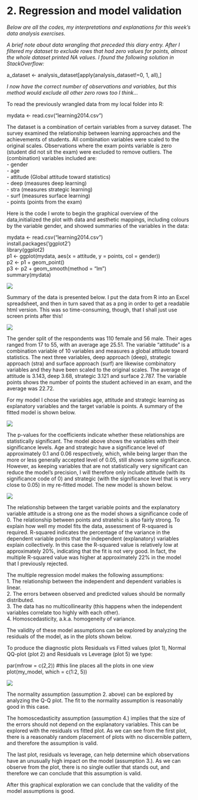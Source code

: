 # 2. Regression and model validation

*Below are all the codes, my interpretations and explanations for this week's data analysis exercises.*

*A brief note about data wrangling that preceded this diary entry. After I filtered my dataset to exclude rows that had zero values for points, almost the whole dataset printed NA values. I found the following solution in StackOverflow:* 

a_dataset <- analysis_dataset[apply(analysis_dataset!=0, 1, all),]

*I now have the correct number of observations and variables, but this method would exclude all other zero rows too I think...*

To read the previously wrangled data from my local folder into R:

mydata <- read.csv("learning2014.csv")

The dataset is a combination of certain variables from a survey dataset. The survey examined the relationship between learning approaches and the achievements of students. All combination variables were scaled to the original scales. Observations where the exam points variable is zero (student did not sit the exam) were excluded to remove outliers.
The (combination) variables included are:  
- gender  
- age  
- attitude (Global attitude toward statistics)  
- deep (measures deep learning)  
- stra (measures strategic learning)  
- surf (measures surface learning)  
- points (points from the exam)  

Here is the code I wrote to begin the graphical overview of the data,initialized the plot with data and aesthetic mappings, including colours by the variable gender, and showed summaries of the variables in the data:

mydata <- read.csv("learning2014.csv")  
install.packages('ggplot2')  
library(ggplot2)  
p1 <- ggplot(mydata, aes(x = attitude, y = points, col = gender))  
p2 <- p1 + geom_point()  
p3 <- p2 + geom_smooth(method = "lm")  
summary(mydata)  

![](C:/Users/annuk/OneDrive/Uni of Helsinki/Introduction to Opean Data Science/IODS-project/plot1.png)

Summary of the data is presented below. I put the data from R into an Excel spreadsheet, and then in turn saved that as a png in order to get a readable html version. This was so time-consuming, though, that I shall just use screen prints after this!

![](C:/Users/annuk/OneDrive/Uni of Helsinki/Introduction to Opean Data Science/IODS-project/table1.png)  



The gender split of the respondents was 110 female and 56 male. Their ages ranged from 17 to 55, with an average age 25.51. The variable "attitude" is a combination variable of 10 variables and measures a global attitude toward statistics. The next three variables, deep approach (deep), strategic approach (stra) and surface approach (surf) are likewise combinatory variables and they have been scaled to the original scales. The average of attitude is 3.143, deep 3.68, strategic 3.121 and surface 2.787. The variable points shows the number of points the student achieved in an exam, and the average was 22.72.

For my model I chose the variables age, attitude and strategic learning as explanatory variables and the target variable is points. A summary of the fitted model is shown below.

![](C:/Users/annuk/OneDrive/Uni of Helsinki/Introduction to Opean Data Science/IODS-project/table2.png)

The p-values for the coefficients indicate whether these relationships are statistically significant. The model above shows the variables with their significance levels. Age and strategic have a significance level of approximately 0.1 and 0.06 respectively, which, while being larger than the more or less generally accepted level of 0.05, still shows some significance. However, as keeping variables that are not statistically very significant can reduce the model's precision, I will therefore only include attitude (with its significance code of 0) and strategic (with the significance level that is very close to 0.05) in my re-fitted model. The new model is shown below.

![](C:/Users/annuk/OneDrive/Uni of Helsinki/Introduction to Opean Data Science/IODS-project/table3.png)

The relationship between the target variable points and the explanatory variable attitude is a strong one as the model shows a significance code of 0. The relationship between points and stratehic is also fairly strong. To explain how well my model fits the data, assessment of R-squared is required. R-squared indicates the percentage of the variance in the dependent variable points that the independent (explanatory) variables explain collectively. In this case the R-squared value is relatively low at approximately 20%, indicating that the fit is not very good. In fact, the multiple R-squared value was higher at approximately 22% in the model that I previously rejected.

The multiple regression model makes the following assumptions:  
1. The relationship between the independent and dependent variables is linear.  
2. The errors between observed and predicted values should be normally distributed.  
3. The data has no multicollinearity (this happens when the independent variables correlate too highly with each other).  
4. Homoscedasticity, a.k.a. homogeneity of variance.  

The validity of these model assumptions can be explored by analyzing the residuals of the model, as in the plots shown below.

To produce the diagnostic plots Residuals vs Fitted values (plot 1), Normal QQ-plot (plot 2) and Residuals vs Leverage (plot 5) we type:  

par(mfrow = c(2,2))  #this line places all the plots in one view  
plot(my_model, which = c(1:2, 5))  

![](C:/Users/annuk/OneDrive/Uni of Helsinki/Introduction to Opean Data Science/IODS-project/plot2.png)

The normality assumption (assumption 2. above) can be explored by analyzing the Q-Q plot. The fit to the normality assumption is reasonably good in this case.

The homoscedasticity assumption (assumption 4.) implies that the size of the errors should not depend on the explanatory variables. This can be explored with the residuals vs fitted plot. As we can see from the first plot, there is a reasonably random placement of plots with no discernible pattern, and therefore the assumption is valid.

The last plot, residuals vs leverage, can help determine which observations have an unusually high impact on the model (assumption 3.). As we can observe from the plot, there is no single outlier that stands out, and therefore we can conclude that this assumption is valid.

After this graphical exploration we can conclude that the validity of the model assumptions is good.
